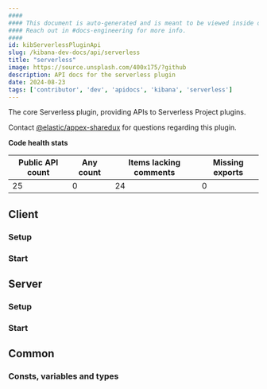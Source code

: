 ```yaml
---
####
#### This document is auto-generated and is meant to be viewed inside our experimental, new docs system.
#### Reach out in #docs-engineering for more info.
####
id: kibServerlessPluginApi
slug: /kibana-dev-docs/api/serverless
title: "serverless"
image: https://source.unsplash.com/400x175/?github
description: API docs for the serverless plugin
date: 2024-08-23
tags: ['contributor', 'dev', 'apidocs', 'kibana', 'serverless']
---
```


The core Serverless plugin, providing APIs to Serverless Project plugins.

Contact [@elastic/appex-sharedux](https://github.com/orgs/elastic/teams/appex-sharedux) for questions regarding this plugin.

**Code health stats**

| Public API count  | Any count | Items lacking comments | Missing exports |
|-------------------|-----------|------------------------|-----------------|
| 25 | 0 | 24 | 0 |

## Client

### Setup
<DocDefinitionList data={[serverlessObj.client.setup]}/>

### Start
<DocDefinitionList data={[serverlessObj.client.start]}/>

## Server

### Setup
<DocDefinitionList data={[serverlessObj.server.setup]}/>

### Start
<DocDefinitionList data={[serverlessObj.server.start]}/>

## Common

### Consts, variables and types
<DocDefinitionList data={serverlessObj.common.misc}/>


